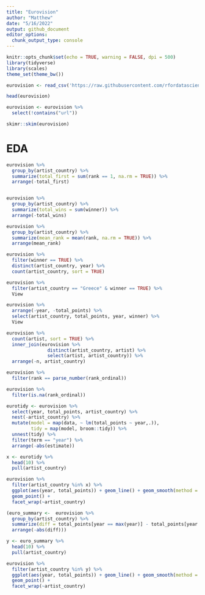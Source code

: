 ```yaml
---
title: "Eurovision"
author: "Matthew"
date: "5/16/2022"
output: github_document
editor_options: 
  chunk_output_type: console
---
```


```r
knitr::opts_chunk$set(echo = TRUE, warning = FALSE, dpi = 500)
library(tidyverse)
library(scales)
theme_set(theme_bw())
```


```r
eurovision <- read_csv('https://raw.githubusercontent.com/rfordatascience/tidytuesday/master/data/2022/2022-05-17/eurovision.csv')

```



```r
head(eurovision)

eurovision <- eurovision %>% 
  select(!contains("url"))

skimr::skim(eurovision)
```

# EDA
```r
eurovision %>% 
  group_by(artist_country) %>% 
  summarize(total_first = sum(rank == 1, na.rm = TRUE)) %>% 
  arrange(-total_first)


eurovision %>% 
  group_by(artist_country) %>% 
  summarize(total_wins = sum(winner)) %>% 
  arrange(-total_wins)

eurovision %>% 
  group_by(artist_country) %>% 
  summarize(mean_rank = mean(rank, na.rm = TRUE)) %>% 
  arrange(mean_rank)

eurovision %>% 
  filter(winner == TRUE) %>% 
  distinct(artist_country, year) %>% 
  count(artist_country, sort = TRUE)
```



```r
eurovision %>% 
  filter(artist_country == "Greece" & winner == TRUE) %>% 
  View

eurovision %>% 
  arrange(-year, -total_points) %>% 
  select(artist_country, total_points, year, winner) %>% 
  View
```


```r
eurovision %>% 
  count(artist, sort = TRUE) %>% 
  inner_join(eurovision %>% 
               distinct(artist_country, artist) %>% 
               select(artist, artist_country)) %>% 
  arrange(-n, artist_country)
```


```r
eurovision %>% 
  filter(rank == parse_number(rank_ordinal))

eurovision %>% 
  filter(is.na(rank_ordinal))
```




```r
eurotidy <- eurovision %>% 
  select(year, total_points, artist_country) %>% 
  nest(-artist_country) %>% 
  mutate(model = map(data, ~ lm(total_points ~ year,.)),
         tidy = map(model, broom::tidy)) %>% 
  unnest(tidy) %>% 
  filter(term == "year") %>% 
  arrange(-abs(estimate))

x <- eurotidy %>% 
  head(10) %>% 
  pull(artist_country)

eurovision %>% 
  filter(artist_country %in% x) %>% 
  ggplot(aes(year, total_points)) + geom_line() + geom_smooth(method = "lm", se = FALSE) +
  geom_point() +
  facet_wrap(~artist_country)
```


```r
(euro_summary <-  eurovision %>% 
  group_by(artist_country) %>% 
  summarize(diff = total_points[year == max(year)] - total_points[year == min(year)]) %>% 
  arrange(-abs(diff)))

y <- euro_summary %>% 
  head(10) %>% 
  pull(artist_country)

eurovision %>% 
  filter(artist_country %in% y) %>% 
  ggplot(aes(year, total_points)) + geom_line() + geom_smooth(method = "lm", se = FALSE) +
  geom_point() + 
  facet_wrap(~artist_country)
```


